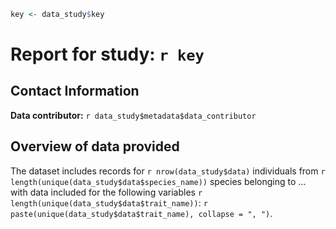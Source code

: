 ```r
key <- data_study$key
```

# Report for study: `r key`

## Contact Information

**Data contributor:** `r data_study$metadata$data_contributor`

## Overview of data provided

The dataset includes records for `r nrow(data_study$data)` individuals from `r length(unique(data_study$data$species_name))` species belonging to ... with data included for the following variables `r length(unique(data_study$data$trait_name))`: `r paste(unique(data_study$data$trait_name), collapse = ", ")`.


